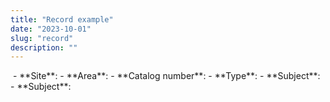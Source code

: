 ```yaml
---
title: "Record example"
date: "2023-10-01"
slug: "record"
description: ""
---
```



<Record fields="*,images.directus_files_id.*,bibliographical_reference.bibliography_id.short,bibliographical_reference.details">
  <Image fieldName="images" index="all" preset="thumb300by300" className="shadow mb-1 p-1" />
  - **Site**: <Field name={["site"]} />
  - **Area**: <Field name={["Area"]} />
  - **Catalog number**: <Field name={["catno"]} />
  - **Type**: <Field name={["type"]} />
  - **Subject**: <Field name={["subject"]} />
  - **Subject**: <pre><Field name={["bibliographical_reference"]} /></pre>
  
</Record>